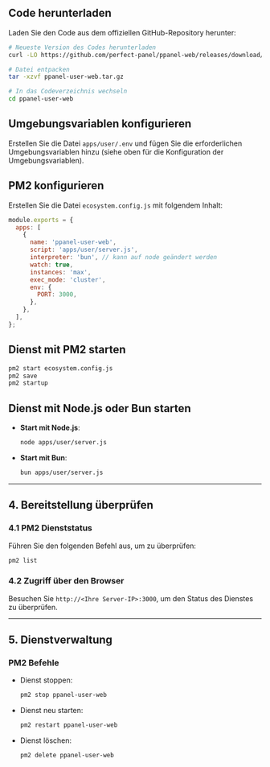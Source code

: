 ## Code herunterladen

Laden Sie den Code aus dem offiziellen GitHub-Repository herunter:

```bash
# Neueste Version des Codes herunterladen
curl -LO https://github.com/perfect-panel/ppanel-web/releases/download/v1.0.0/ppanel-user-web.tar.gz

# Datei entpacken
tar -xzvf ppanel-user-web.tar.gz

# In das Codeverzeichnis wechseln
cd ppanel-user-web
```

## Umgebungsvariablen konfigurieren

Erstellen Sie die Datei `apps/user/.env` und fügen Sie die erforderlichen Umgebungsvariablen hinzu (siehe oben für die Konfiguration der Umgebungsvariablen).

## PM2 konfigurieren

Erstellen Sie die Datei `ecosystem.config.js` mit folgendem Inhalt:

```javascript
module.exports = {
  apps: [
    {
      name: 'ppanel-user-web',
      script: 'apps/user/server.js',
      interpreter: 'bun', // kann auf node geändert werden
      watch: true,
      instances: 'max',
      exec_mode: 'cluster',
      env: {
        PORT: 3000,
      },
    },
  ],
};
```

## Dienst mit PM2 starten

```bash
pm2 start ecosystem.config.js
pm2 save
pm2 startup
```

## Dienst mit Node.js oder Bun starten

- **Start mit Node.js**:

  ```bash
  node apps/user/server.js
  ```

- **Start mit Bun**:

  ```bash
  bun apps/user/server.js
  ```

---

## **4. Bereitstellung überprüfen**

### **4.1 PM2 Dienststatus**

Führen Sie den folgenden Befehl aus, um zu überprüfen:

```bash
pm2 list
```

### **4.2 Zugriff über den Browser**

Besuchen Sie `http://<Ihre Server-IP>:3000`, um den Status des Dienstes zu überprüfen.

---

## **5. Dienstverwaltung**

### **PM2 Befehle**

- Dienst stoppen:

  ```bash
  pm2 stop ppanel-user-web
  ```

- Dienst neu starten:

  ```bash
  pm2 restart ppanel-user-web
  ```

- Dienst löschen:

  ```bash
  pm2 delete ppanel-user-web
  ```



<Giscus />
